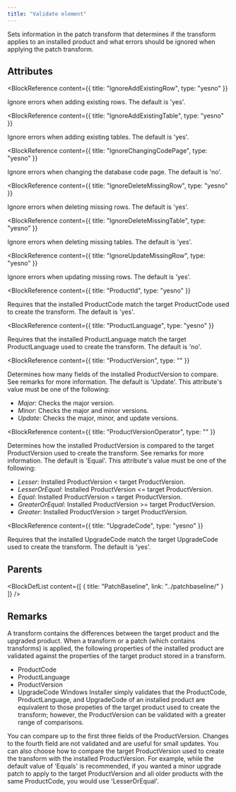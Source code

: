 ```yaml
---
title: "Validate element"
---
```



Sets information in the patch transform that determines if the transform applies to an installed product and what errors should be ignored when applying the patch transform.


## Attributes

<BlockWrapper>

  <BlockReference
    content={{
      title: "IgnoreAddExistingRow",
      type: "yesno"
    }}
  >
  Ignore errors when adding existing rows. The default is 'yes'.
  </BlockReference>

  <BlockReference
    content={{
      title: "IgnoreAddExistingTable",
      type: "yesno"
    }}
  >
  Ignore errors when adding existing tables. The default is 'yes'.
  </BlockReference>

  <BlockReference
    content={{
      title: "IgnoreChangingCodePage",
      type: "yesno"
    }}
  >
  Ignore errors when changing the database code page. The default is 'no'.
  </BlockReference>

  <BlockReference
    content={{
      title: "IgnoreDeleteMissingRow",
      type: "yesno"
    }}
  >
  Ignore errors when deleting missing rows. The default is 'yes'.
  </BlockReference>

  <BlockReference
    content={{
      title: "IgnoreDeleteMissingTable",
      type: "yesno"
    }}
  >
  Ignore errors when deleting missing tables. The default is 'yes'.
  </BlockReference>

  <BlockReference
    content={{
      title: "IgnoreUpdateMissingRow",
      type: "yesno"
    }}
  >
  Ignore errors when updating missing rows. The default is 'yes'.
  </BlockReference>

  <BlockReference
    content={{
      title: "ProductId",
      type: "yesno"
    }}
  >
  Requires that the installed ProductCode match the target ProductCode used to create the transform. The default is 'yes'.
  </BlockReference>

  <BlockReference
    content={{
      title: "ProductLanguage",
      type: "yesno"
    }}
  >
  Requires that the installed ProductLanguage match the target ProductLanguage used to create the transform. The default is 'no'.
  </BlockReference>

  <BlockReference
    content={{
      title: "ProductVersion",
      type: ""
    }}
  >
  Determines how many fields of the installed ProductVersion to compare. See remarks for more information. The default is 'Update'. This attribute's value must be one of the following:
  - *Major*: Checks the major version.
  - *Minor*: Checks the major and minor versions.
  - *Update*: Checks the major, minor, and update versions.
  </BlockReference>

  <BlockReference
    content={{
      title: "ProductVersionOperator",
      type: ""
    }}
  >
  Determines how the installed ProductVersion is compared to the target ProductVersion used to create the transform. See remarks for more information. The default is 'Equal'. This attribute's value must be one of the following:
  - *Lesser*: Installed ProductVersion \< target ProductVersion.
  - *LesserOrEqual*: Installed ProductVersion \<= target ProductVersion.
  - *Equal*: Installed ProductVersion = target ProductVersion.
  - *GreaterOrEqual*: Installed ProductVersion >= target ProductVersion.
  - *Greater*: Installed ProductVersion > target ProductVersion.
  </BlockReference>

  <BlockReference
    content={{
      title: "UpgradeCode",
      type: "yesno"
    }}
  >
  Requires that the installed UpgradeCode match the target UpgradeCode used to create the transform. The default is 'yes'.
  </BlockReference>

</BlockWrapper>


## Parents

<BlockDefList content={[
    {
      title: "PatchBaseline",
      link: "../patchbaseline/"
    }
  ]}
/>

## Remarks

A transform contains the differences between the target product and the upgraded product. When a transform or a patch (which contains transforms) is applied, the following properties of the installed product are validated against the properties of the target product stored in a transform.


- ProductCode
- ProductLanguage
- ProductVersion
- UpgradeCode
Windows Installer simply validates that the ProductCode, ProductLanguage, and UpgradeCode of an installed product are equivalent to those propeties of the target product used to create the transform; however, the ProductVersion can be validated with a greater range of comparisons.

You can compare up to the first three fields of the ProductVersion. Changes to the fourth field are not validated and are useful for small updates. You can also choose how to compare the target ProductVersion used to create the transform with the installed ProductVersion. For example, while the default value of 'Equals' is recommended, if you wanted a minor upgrade patch to apply to the target ProductVersion and all older products with the same ProductCode, you would use 'LesserOrEqual'.

